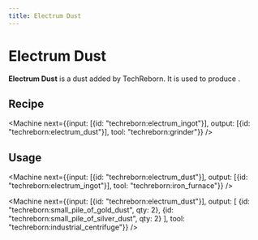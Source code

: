 ```yaml
---
title: Electrum Dust
---
```


<ItemImage file="electrum_dust" alt="Electrum Dust" size="200" />

# Electrum Dust

**Electrum Dust** is a dust added by TechReborn. It is used to produce <McItem slug="techreborn:electrum_ingot" />.

## Recipe

<CraftingTable recipe="input techreborn:small_pile_of_electrum_dust techreborn:small_pile_of_electrum_dust air input techreborn:small_pile_of_electrum_dust techreborn:small_pile_of_electrum_dust air input air air air output techreborn:electrum_dust"/>

<Machine next={{input: [{id: "techreborn:electrum_ingot"}], output: [{id: "techreborn:electrum_dust"}], tool: "techreborn:grinder"}} />

## Usage

<CraftingTable recipe="input air air air input air techreborn:electrum_dust air input air air air output techreborn:small_pile_of_electrum_dust,4"/>

<Machine next={{input: [{id: "techreborn:electrum_dust"}], output: [{id: "techreborn:electrum_ingot"}], tool: "techreborn:iron_furnace"}} />

<Machine next={{input: [{id: "techreborn:electrum_dust"}], output: [
  {id: "techreborn:small_pile_of_gold_dust", qty: 2},
  {id: "techreborn:small_pile_of_silver_dust", qty: 2}
], tool: "techreborn:industrial_centrifuge"}} />
